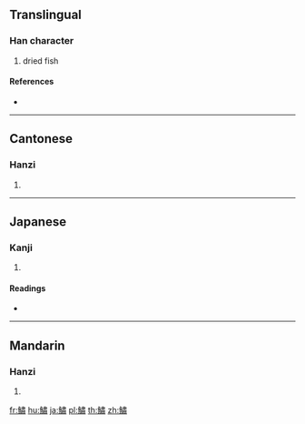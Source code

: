 {{character info/new}}
==Translingual==

===Han character===
{{Han char|rn=195|rad=魚|as=12|sn=23|four=25327|canj=NFLX}}

# dried fish

====References====
* {{Han ref|kx=1478.090|dkj=46489|dj=2009.300|hdz=74718.070|uh=9C50|ud=40016|bh=F859|bd=63577}}

----

==Cantonese==

===Hanzi===
{{yue-hanzi|jyut=|y=suk1}}

# {{defn|lang=yue|sort=魚12}}

----

==Japanese==

===Kanji===
{{ja-kanji|grade=|rs=魚12}}

# {{defn|lang=ja|sort=魚12}}

====Readings====
* {{ja-readings|on=[[しゅく]] (shuku), [[すく]] (suku), [[しゅう]] (shū), [[しゅ]] (shu)|kun=[[ほしうお]] (hoshiuo)}}

----

==Mandarin==

===Hanzi===
{{cmn-hanzi|pin=[[sù]] ([[su4]])|wg=su<sup>4</sup>}}

# {{defn|lang=cmn|sort=魚12}}

[[fr:鱐]]
[[hu:鱐]]
[[ja:鱐]]
[[pl:鱐]]
[[th:鱐]]
[[zh:鱐]]